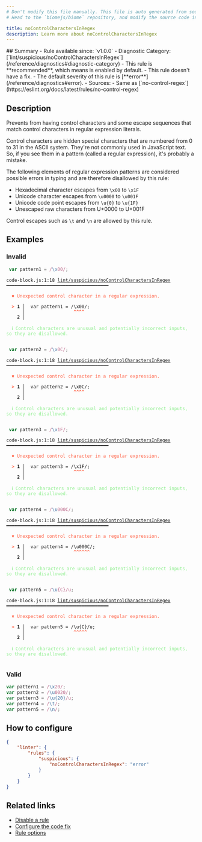 ```yaml
---
# Don't modify this file manually. This file is auto generated from source, and you will lose your changes next time the website is built.
# Head to the `biomejs/biome` repository, and modify the source code in there.

title: noControlCharactersInRegex
description: Learn more about noControlCharactersInRegex
---
```


<Tabs>
<TabItem label="JavaScript (and super languages)" icon="seti:javascript">
## Summary
- Rule available since: `v1.0.0`
- Diagnostic Category: [`lint/suspicious/noControlCharactersInRegex`](/reference/diagnostics#diagnostic-category)
- This rule is **recommended**, which means is enabled by default.
- This rule doesn't have a fix.
- The default severity of this rule is [**error**](/reference/diagnostics#error).
- Sources: 
  - Same as [`no-control-regex`](https://eslint.org/docs/latest/rules/no-control-regex)

## Description
Prevents from having control characters and some escape sequences that match control characters in regular expression literals.

Control characters are hidden special characters that are numbered from 0 to 31 in the ASCII system.
They're not commonly used in JavaScript text. So, if you see them in a pattern (called a regular expression), it's probably a mistake.

The following elements of regular expression patterns are considered possible errors in typing and are therefore disallowed by this rule:

- Hexadecimal character escapes from `\x00` to `\x1F`
- Unicode character escapes from `\u0000` to `\u001F`
- Unicode code point escapes from `\u{0}` to `\u{1F}`
- Unescaped raw characters from U+0000 to U+001F

Control escapes such as `\t` and `\n` are allowed by this rule.

## Examples

### Invalid

```js
 var pattern1 = /\x00/;
```

<pre class="language-text"><code class="language-text">code-block.js:1:18 <a href="https://biomejs.dev/linter/rules/no-control-characters-in-regex">lint/suspicious/noControlCharactersInRegex</a> ━━━━━━━━━━━━━━━━━━━━━━━━━━━━━━━━━━━━━━<br /><br />  <strong><span style="color: Tomato;">✖</span></strong> <span style="color: Tomato;">Unexpected control character in a regular expression.</span><br />  <br />  <strong><span style="color: Tomato;">&gt;</span></strong> <strong>1 │ </strong> var pattern1 = /&#92;x00/;<br />   <strong>   │ </strong>                 <strong><span style="color: Tomato;">^</span></strong><strong><span style="color: Tomato;">^</span></strong><strong><span style="color: Tomato;">^</span></strong><strong><span style="color: Tomato;">^</span></strong><br />    <strong>2 │ </strong><br />  <br />  <strong><span style="color: lightgreen;">ℹ</span></strong> <span style="color: lightgreen;">Control characters are unusual and potentially incorrect inputs, so they are disallowed.</span><br />  <br /></code></pre>

```js
 var pattern2 = /\x0C/;
```

<pre class="language-text"><code class="language-text">code-block.js:1:18 <a href="https://biomejs.dev/linter/rules/no-control-characters-in-regex">lint/suspicious/noControlCharactersInRegex</a> ━━━━━━━━━━━━━━━━━━━━━━━━━━━━━━━━━━━━━━<br /><br />  <strong><span style="color: Tomato;">✖</span></strong> <span style="color: Tomato;">Unexpected control character in a regular expression.</span><br />  <br />  <strong><span style="color: Tomato;">&gt;</span></strong> <strong>1 │ </strong> var pattern2 = /&#92;x0C/;<br />   <strong>   │ </strong>                 <strong><span style="color: Tomato;">^</span></strong><strong><span style="color: Tomato;">^</span></strong><strong><span style="color: Tomato;">^</span></strong><strong><span style="color: Tomato;">^</span></strong><br />    <strong>2 │ </strong><br />  <br />  <strong><span style="color: lightgreen;">ℹ</span></strong> <span style="color: lightgreen;">Control characters are unusual and potentially incorrect inputs, so they are disallowed.</span><br />  <br /></code></pre>

```js
 var pattern3 = /\x1F/;
```

<pre class="language-text"><code class="language-text">code-block.js:1:18 <a href="https://biomejs.dev/linter/rules/no-control-characters-in-regex">lint/suspicious/noControlCharactersInRegex</a> ━━━━━━━━━━━━━━━━━━━━━━━━━━━━━━━━━━━━━━<br /><br />  <strong><span style="color: Tomato;">✖</span></strong> <span style="color: Tomato;">Unexpected control character in a regular expression.</span><br />  <br />  <strong><span style="color: Tomato;">&gt;</span></strong> <strong>1 │ </strong> var pattern3 = /&#92;x1F/;<br />   <strong>   │ </strong>                 <strong><span style="color: Tomato;">^</span></strong><strong><span style="color: Tomato;">^</span></strong><strong><span style="color: Tomato;">^</span></strong><strong><span style="color: Tomato;">^</span></strong><br />    <strong>2 │ </strong><br />  <br />  <strong><span style="color: lightgreen;">ℹ</span></strong> <span style="color: lightgreen;">Control characters are unusual and potentially incorrect inputs, so they are disallowed.</span><br />  <br /></code></pre>

```js
 var pattern4 = /\u000C/;
```

<pre class="language-text"><code class="language-text">code-block.js:1:18 <a href="https://biomejs.dev/linter/rules/no-control-characters-in-regex">lint/suspicious/noControlCharactersInRegex</a> ━━━━━━━━━━━━━━━━━━━━━━━━━━━━━━━━━━━━━━<br /><br />  <strong><span style="color: Tomato;">✖</span></strong> <span style="color: Tomato;">Unexpected control character in a regular expression.</span><br />  <br />  <strong><span style="color: Tomato;">&gt;</span></strong> <strong>1 │ </strong> var pattern4 = /&#92;u000C/;<br />   <strong>   │ </strong>                 <strong><span style="color: Tomato;">^</span></strong><strong><span style="color: Tomato;">^</span></strong><strong><span style="color: Tomato;">^</span></strong><strong><span style="color: Tomato;">^</span></strong><strong><span style="color: Tomato;">^</span></strong><strong><span style="color: Tomato;">^</span></strong><br />    <strong>2 │ </strong><br />  <br />  <strong><span style="color: lightgreen;">ℹ</span></strong> <span style="color: lightgreen;">Control characters are unusual and potentially incorrect inputs, so they are disallowed.</span><br />  <br /></code></pre>

```js
 var pattern5 = /\u{C}/u;
```

<pre class="language-text"><code class="language-text">code-block.js:1:18 <a href="https://biomejs.dev/linter/rules/no-control-characters-in-regex">lint/suspicious/noControlCharactersInRegex</a> ━━━━━━━━━━━━━━━━━━━━━━━━━━━━━━━━━━━━━━<br /><br />  <strong><span style="color: Tomato;">✖</span></strong> <span style="color: Tomato;">Unexpected control character in a regular expression.</span><br />  <br />  <strong><span style="color: Tomato;">&gt;</span></strong> <strong>1 │ </strong> var pattern5 = /&#92;u&#123;C&#125;/u;<br />   <strong>   │ </strong>                 <strong><span style="color: Tomato;">^</span></strong><strong><span style="color: Tomato;">^</span></strong><strong><span style="color: Tomato;">^</span></strong><strong><span style="color: Tomato;">^</span></strong><strong><span style="color: Tomato;">^</span></strong><br />    <strong>2 │ </strong><br />  <br />  <strong><span style="color: lightgreen;">ℹ</span></strong> <span style="color: lightgreen;">Control characters are unusual and potentially incorrect inputs, so they are disallowed.</span><br />  <br /></code></pre>

### Valid

```js
var pattern1 = /\x20/;
var pattern2 = /\u0020/;
var pattern3 = /\u{20}/u;
var pattern4 = /\t/;
var pattern5 = /\n/;
```

## How to configure
```json title="biome.json"
{
	"linter": {
		"rules": {
			"suspicious": {
				"noControlCharactersInRegex": "error"
			}
		}
	}
}

```
## Related links

- [Disable a rule](/linter/#disable-a-rule)
- [Configure the code fix](/linter#configure-the-code-fix)
- [Rule options](/linter/#rule-options)

</TabItem>
</Tabs>

